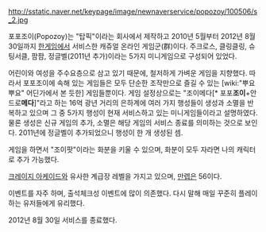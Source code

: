 http://sstatic.naver.net/keypage/image/newnaverservice/popozoy/100506/s_2.jpg

포포조이(Popozoy)는 "탑픽"이라는 회사에서 제작하고 2010년 5월부터 2012년 8월 30일까지 [[한게임]]에서 서비스한 캐쥬얼 온라인 게임군(群)이다. 주크로스, 클링클링, 슈팅서클, 팜팜, 정글벨(2011년 추가)이라는 5가지 미니게임으로 구성되어 있었다.

어린이와 여성을 주수요층으로 삼고 있기 때문에, 철저하게 가벼운 게임을 지향했다. 따라서 포포조이에 속해 있는 게임들은 모두 단순한 조작만으로 즐길 수 있는 [wiki:"뿌요뿌요" 어딘가에서 본 듯한] 게임들뿐이다. 게임 설정상으로는 "조이메다[* 포포'''조이'''+안드로'''메다''']"라고 하는 16억 광년 거리의 은하계에 여러 가지 행성들이 생성과 소멸을 반복하고 있으며 그 중 5가지 행성이 현재 서비스하고 있는 미니게임들이라고 설명하였다. 물론 생성은 신규 게임의 추가, 소멸은 해당 게임의 서비스 종료를 의미하는 것으로 보인다. 2011년에 정글벨이 추가되었으니 행성이 한 개 생성된 셈.

게임을 하면서 "조이팟"이라는 화분을 키울 수 있으며, 화분이 모두 자라면 나의 캐릭터로 추가 가능했다.

[[크레이지 아케이드]]와 유사한 계급장 레벨을 가지고 있으며, [[만렙]]은 56이다.

이벤트를 자주 하며, 출석체크성 이벤트에 많이 의존했다. 다시 말해 매일 꾸준히 플레이하는 유저들에게 유리했다.

2012년 8월 30일 서비스를 종료했다.
